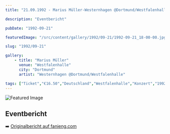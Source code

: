```yaml
---
title: "21.09.1992 - Marius Müller-Westernhagen @Dortmund/Westfalenhalle"

description: "Eventbericht"

pubDate: "1992-09-21"

featuredImage: "/src/content/gallery/1992/09-21/1992-09-21_18-00-00.jpg"

slug: "1992/09-21"

gallery:
    - title: "Marius Müller"
      venue: "Westfalenhalle"
      city: "Dortmund"
      artist: "Westernhagen @Dortmund/Westfalenhalle"

tags: ["Ticket","€16.50","Deutschland","Westfalenhalle","Konzert","1992","Dortmund","Westernhagen"]
---
```


![Featured Image](/src/content/gallery/1992/09-21/1992-09-21_18-00-00.jpg)

## Eventbericht

➡️ [Originalbericht auf fanieng.com](https://fanieng.com/1992/09-21/1992-09-21-marius-mueller-dortmund-westfalenhalle)
